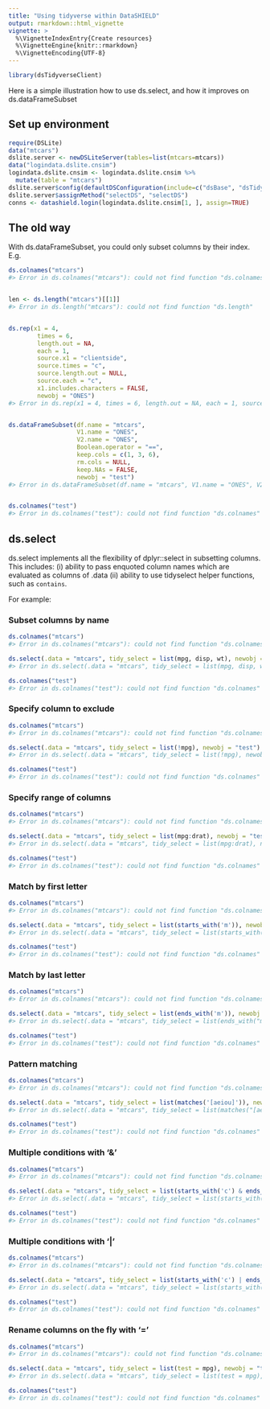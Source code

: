 ```yaml
---
title: "Using tidyverse within DataSHIELD"
output: rmarkdown::html_vignette
vignette: >
  %\VignetteIndexEntry{Create resources}
  %\VignetteEngine{knitr::rmarkdown}
  %\VignetteEncoding{UTF-8}
---
```





```r
library(dsTidyverseClient)
```

Here is a simple illustration how to use ds.select, and how it improves on ds.dataFrameSubset

## Set up environment
```r
require(DSLite)
data("mtcars")
dslite.server <- newDSLiteServer(tables=list(mtcars=mtcars))
data("logindata.dslite.cnsim")
logindata.dslite.cnsim <- logindata.dslite.cnsim %>%
  mutate(table = "mtcars")
dslite.server$config(defaultDSConfiguration(include=c("dsBase", "dsTidyverse", "dsDanger")))
dslite.server$assignMethod("selectDS", "selectDS")
conns <- datashield.login(logindata.dslite.cnsim[1, ], assign=TRUE)
```

## The old way
With ds.dataFrameSubset, you could only subset columns by their index. E.g.

```r
ds.colnames("mtcars")
#> Error in ds.colnames("mtcars"): could not find function "ds.colnames"
```

``` r

len <- ds.length("mtcars")[[1]]
#> Error in ds.length("mtcars"): could not find function "ds.length"
```

``` r

ds.rep(x1 = 4,
        times = 6,
        length.out = NA,
        each = 1,
        source.x1 = "clientside",
        source.times = "c",
        source.length.out = NULL,
        source.each = "c",
        x1.includes.characters = FALSE,
        newobj = "ONES")
#> Error in ds.rep(x1 = 4, times = 6, length.out = NA, each = 1, source.x1 = "clientside", : could not find function "ds.rep"
```

``` r

ds.dataFrameSubset(df.name = "mtcars",
                   V1.name = "ONES",
                   V2.name = "ONES",
                   Boolean.operator = "==",
                   keep.cols = c(1, 3, 6),
                   rm.cols = NULL,
                   keep.NAs = FALSE,
                   newobj = "test")
#> Error in ds.dataFrameSubset(df.name = "mtcars", V1.name = "ONES", V2.name = "ONES", : could not find function "ds.dataFrameSubset"
```

``` r

ds.colnames("test")
#> Error in ds.colnames("test"): could not find function "ds.colnames"
```
## ds.select
ds.select implements all the flexibility of dplyr::select in subsetting columns. This includes:
(i) ability to pass enquoted column names which are evaluated as columns of .data
(ii) ability to use tidyselect helper functions, such as `contains`.

For example:

### Subset columns by name

```r
ds.colnames("mtcars")
#> Error in ds.colnames("mtcars"): could not find function "ds.colnames"
```

``` r
ds.select(.data = "mtcars", tidy_select = list(mpg, disp, wt), newobj = "test")
#> Error in ds.select(.data = "mtcars", tidy_select = list(mpg, disp, wt), : could not find function "ds.select"
```

``` r
ds.colnames("test")
#> Error in ds.colnames("test"): could not find function "ds.colnames"
```

### Specify column to exclude

```r
ds.colnames("mtcars")
#> Error in ds.colnames("mtcars"): could not find function "ds.colnames"
```

``` r
ds.select(.data = "mtcars", tidy_select = list(!mpg), newobj = "test")
#> Error in ds.select(.data = "mtcars", tidy_select = list(!mpg), newobj = "test"): could not find function "ds.select"
```

``` r
ds.colnames("test")
#> Error in ds.colnames("test"): could not find function "ds.colnames"
```
### Specify range of columns

```r
ds.colnames("mtcars")
#> Error in ds.colnames("mtcars"): could not find function "ds.colnames"
```

``` r
ds.select(.data = "mtcars", tidy_select = list(mpg:drat), newobj = "test")
#> Error in ds.select(.data = "mtcars", tidy_select = list(mpg:drat), newobj = "test"): could not find function "ds.select"
```

``` r
ds.colnames("test")
#> Error in ds.colnames("test"): could not find function "ds.colnames"
```
### Match by first letter

```r
ds.colnames("mtcars")
#> Error in ds.colnames("mtcars"): could not find function "ds.colnames"
```

``` r
ds.select(.data = "mtcars", tidy_select = list(starts_with('m')), newobj = "test")
#> Error in ds.select(.data = "mtcars", tidy_select = list(starts_with("m")), : could not find function "ds.select"
```

``` r
ds.colnames("test")
#> Error in ds.colnames("test"): could not find function "ds.colnames"
```
### Match by last letter

```r
ds.colnames("mtcars")
#> Error in ds.colnames("mtcars"): could not find function "ds.colnames"
```

``` r
ds.select(.data = "mtcars", tidy_select = list(ends_with('m')), newobj = "test")
#> Error in ds.select(.data = "mtcars", tidy_select = list(ends_with("m")), : could not find function "ds.select"
```

``` r
ds.colnames("test")
#> Error in ds.colnames("test"): could not find function "ds.colnames"
```
### Pattern matching

```r
ds.colnames("mtcars")
#> Error in ds.colnames("mtcars"): could not find function "ds.colnames"
```

``` r
ds.select(.data = "mtcars", tidy_select = list(matches('[aeiou]')), newobj = "test")
#> Error in ds.select(.data = "mtcars", tidy_select = list(matches("[aeiou]")), : could not find function "ds.select"
```

``` r
ds.colnames("test")
#> Error in ds.colnames("test"): could not find function "ds.colnames"
```
### Multiple conditions with '&'

```r
ds.colnames("mtcars")
#> Error in ds.colnames("mtcars"): could not find function "ds.colnames"
```

``` r
ds.select(.data = "mtcars", tidy_select = list(starts_with('c') & ends_with('b')), newobj = "test")
#> Error in ds.select(.data = "mtcars", tidy_select = list(starts_with("c") & : could not find function "ds.select"
```

``` r
ds.colnames("test")
#> Error in ds.colnames("test"): could not find function "ds.colnames"
```
### Multiple conditions with '|'

```r
ds.colnames("mtcars")
#> Error in ds.colnames("mtcars"): could not find function "ds.colnames"
```

``` r
ds.select(.data = "mtcars", tidy_select = list(starts_with('c') | ends_with('b')), newobj = "test")
#> Error in ds.select(.data = "mtcars", tidy_select = list(starts_with("c") | : could not find function "ds.select"
```

``` r
ds.colnames("test")
#> Error in ds.colnames("test"): could not find function "ds.colnames"
```
### Rename columns on the fly with '='

```r
ds.colnames("mtcars")
#> Error in ds.colnames("mtcars"): could not find function "ds.colnames"
```

``` r
ds.select(.data = "mtcars", tidy_select = list(test = mpg), newobj = "test")
#> Error in ds.select(.data = "mtcars", tidy_select = list(test = mpg), newobj = "test"): could not find function "ds.select"
```

``` r
ds.colnames("test")
#> Error in ds.colnames("test"): could not find function "ds.colnames"
```


